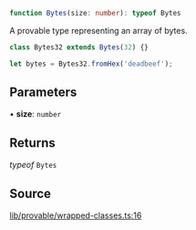 ```ts
function Bytes(size: number): typeof Bytes
```

A provable type representing an array of bytes.

```ts
class Bytes32 extends Bytes(32) {}

let bytes = Bytes32.fromHex('deadbeef');
```

## Parameters

• **size**: `number`

## Returns

*typeof* `Bytes`

## Source

[lib/provable/wrapped-classes.ts:16](https://github.com/o1-labs/o1js/blob/6ebbc23710f6de023fea6d83dc93c5a914c571f2/src/lib/provable/wrapped-classes.ts#L16)
